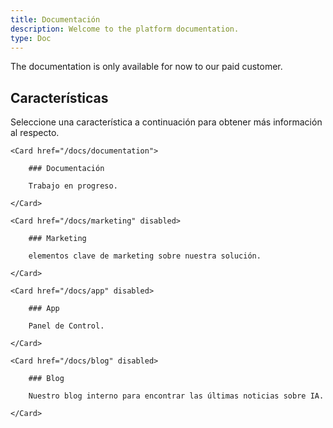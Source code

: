 ```yaml
---
title: Documentación
description: Welcome to the platform documentation.
type: Doc
---
```


<Callout>
    The documentation is only available for now to our paid customer.
</Callout>

## Características

Seleccione una característica a continuación para obtener más información al respecto.

<div className="grid sm:grid-cols-2 gap-4 mt-6">

```
<Card href="/docs/documentation">

    ### Documentación

    Trabajo en progreso.

</Card>

<Card href="/docs/marketing" disabled>

    ### Marketing

    elementos clave de marketing sobre nuestra solución.

</Card>

<Card href="/docs/app" disabled>

    ### App

    Panel de Control.

</Card>

<Card href="/docs/blog" disabled>

    ### Blog

    Nuestro blog interno para encontrar las últimas noticias sobre IA.

</Card>
```

</div>
